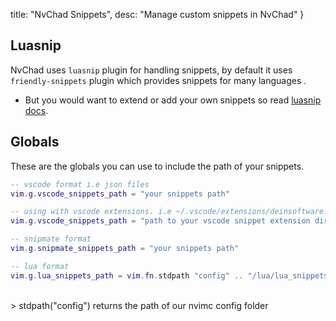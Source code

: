   title: "NvChad Snippets",
  desc: "Manage custom snippets in NvChad"
}

## Luasnip

NvChad uses `luasnip` plugin for handling snippets, by default it uses `friendly-snippets` plugin which provides snippets for many languages .

- But you would want to extend or add your own snippets so read [luasnip docs](https://github.com/L3MON4D3/LuaSnip/blob/master/DOC.md#loaders).

## Globals

These are the globals you can use to include the path of your snippets.

```lua
-- vscode format i.e json files
vim.g.vscode_snippets_path = "your snippets path"

-- using with vscode extensions. i.e ~/.vscode/extensions/deinsoftware.vitest-snippets-1.8.0
vim.g.vscode_snippets_path = "path to your vscode snippet extension directory"

-- snipmate format
vim.g.snipmate_snippets_path = "your snippets path"

-- lua format
vim.g.lua_snippets_path = vim.fn.stdpath "config" .. "/lua/lua_snippets"
```
<br/>
> stdpath("config") returns the path of our nvimc config folder
